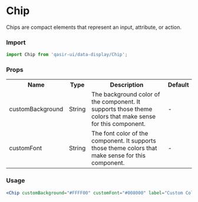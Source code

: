 
# Chip

<Subtitle>
Chips are compact elements that represent an input, attribute, or action.
</Subtitle>



### Import
```js
import Chip from 'qasir-ui/data-display/Chip';
```

### Props

<table>
  <tr>
    <th>Name</th>
    <th>Type</th>
    <th>Description</th>
    <th>Default</th>

  </tr>
  <tr>
    <td>customBackground</td>
    <td>String</td>
    <td>The background color of the component. It supports those theme colors that make sense for this component.</td>
    <td>-</td>
  </tr>
  <tr>
    <td>customFont</td>
    <td>String</td>
    <td>The font color of the component. It supports those theme colors that make sense for this component.</td>
    <td>-</td>
  </tr>
</table>

### Usage

<CustomChip customBackground="#FFFF00" customFont="#008000" label="Custom Color"/>


```jsx
<Chip customBackground="#FFFF00" customFont="#008000" label="Custom Color"/>
```
